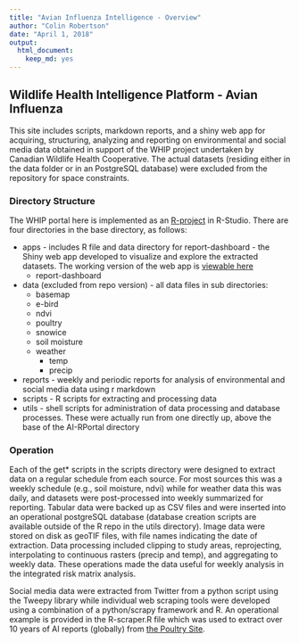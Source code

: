 ```yaml
---
title: "Avian Influenza Intelligence - Overview"
author: "Colin Robertson"
date: "April 1, 2018"
output: 
  html_document: 
    keep_md: yes
---
```


## Wildlife Health Intelligence Platform - Avian Influenza

This site includes scripts, markdown reports, and a shiny web app for acquiring, structuring, analyzing and reporting on environmental and social media data obtained in support of the WHIP project undertaken by Canadian Wildlife Health Cooperative. The actual datasets (residing either in the data folder or in an PostgreSQL database) were excluded from the repository for space constraints.

### Directory Structure
The WHIP portal here is implemented as an [R-project](https://support.rstudio.com/hc/en-us/articles/200526207-Using-Projects) in R-Studio. There are four directories in the base directory, as follows:

* apps - includes R file and data directory for report-dashboard - the Shiny web app developed to visualize and explore the extracted datasets. The working version of the web app is [viewable here](http://geographic.shinyapps.io/report-dashboard/)
     +  report-dashboard
* data (excluded from repo version) - all data files in sub directories:
     +  basemap
     +  e-bird
     +  ndvi
     +  poultry
     +  snowice 
     +  soil moisture
     +  weather
          + temp
          + precip
* reports - weekly and periodic reports for analysis of environmental and social media data using r markdown
* scripts - R scripts for extracting and processing data
* utils - shell scripts for administration of data processing and database processes. These were actually run from one directly up, above the base of the AI-RPortal directory

### Operation
Each of the get* scripts in the scripts directory were designed to extract data on a regular schedule from each source. For most sources this was a weekly schedule (e.g., soil moisture, ndvi) while for weather data this was daily, and datasets were post-processed into weekly summarized for reporting. Tabular data were backed up as CSV files and were inserted into an operational postgreSQL database (database creation scripts are available outside of the R repo in the utils directory). Image data were stored on disk as geoTIF files, with file names indicating the date of extraction. Data processing included clipping to study areas, reprojecting, interpolating to continuous rasters (precip and temp), and aggregating to weekly data. These operations made the data useful for weekly analysis in the integrated risk matrix analysis. 

Social media data were extracted from Twitter from a python script using the Tweepy library while individual web scraping tools were developed using a combination of a python/scrapy framework and R. An operational example is provided in the R-scraper.R file which was used to extract over 10 years of AI reports (globally) from [the Poultry Site](http://www.thepoultrysite.com/bird-flu/bird-flu-news.php).
